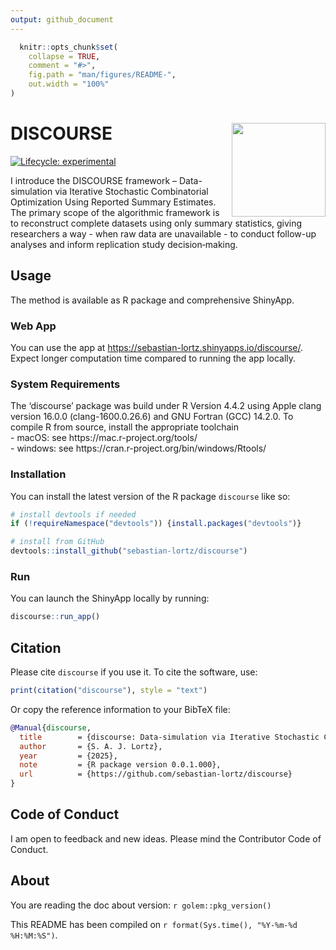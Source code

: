 ```yaml
---
output: github_document
---
```


<!-- README.md is generated from README.Rmd. Please edit that file -->

```r
  knitr::opts_chunk$set(
    collapse = TRUE,
    comment = "#>",
    fig.path = "man/figures/README-",
    out.width = "100%"
)
```

# DISCOURSE <a href="https://sebastian-lortz.github.io/discourse/"><img src="man/figures/logo-comp.png" align="right" height="150" alt-text="DISCOURSE logo"/></a>

<!-- badges:start -->
[![Lifecycle: experimental](https://img.shields.io/badge/lifecycle-experimental-orange.svg)](https://www.tidyverse.org/lifecycle/#experimental)
<!-- badges:end -->

I introduce the DISCOURSE framework – Data-simulation via Iterative Stochastic Combinatorial Optimization Using Reported Summary Estimates. The primary scope of the algorithmic framework is to reconstruct complete datasets using only summary statistics, giving researchers a way - when raw data are unavailable - to conduct follow-up analyses and inform replication study decision‑making.

## Usage

The method is available as R package and comprehensive ShinyApp.

### Web App

You can use the app at [https://sebastian-lortz.shinyapps.io/discourse/](https://sebastian-lortz.shinyapps.io/discourse/). Expect longer computation time compared to running the app locally.


### System Requirements

The 'discourse' package was build under R Version 4.4.2 using Apple clang version 16.0.0 (clang-1600.0.26.6) and GNU Fortran (GCC) 14.2.0. To compile R from source, install the appropriate toolchain  
 - macOS: see https://mac.r-project.org/tools/  
 - windows: see https://cran.r-project.org/bin/windows/Rtools/

### Installation

You can install the latest version of the R package `discourse` like so:

```r
# install devtools if needed
if (!requireNamespace("devtools")) {install.packages("devtools")}

# install from GitHub
devtools::install_github("sebastian-lortz/discourse")

```

### Run

You can launch the ShinyApp locally by running:

```r
discourse::run_app()
```

## Citation

Please cite `discourse` if you use it. To cite the software, use: 

```r
print(citation("discourse"), style = "text")
```

Or copy the reference information to your BibTeX file:

```bibtex
@Manual{discourse,
  title        = {discourse: Data‐simulation via Iterative Stochastic Combinatorial Optimization Using Reported Summary Estimates},
  author       = {S. A. J. Lortz},
  year         = {2025},
  note         = {R package version 0.0.1.000},
  url          = {https://github.com/sebastian-lortz/discourse}
}
```

## Code of Conduct

I am open to feedback and new ideas.
Please mind the Contributor Code of Conduct.

## About

You are reading the doc about version: `r golem::pkg_version()`

This README has been compiled on `r format(Sys.time(), "%Y-%m-%d %H:%M:%S")`.
